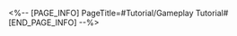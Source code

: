 <%-- [PAGE_INFO]
PageTitle=#Tutorial/Gameplay Tutorial#
[END_PAGE_INFO] --%>
{{Tutorial
|sort      = 870401
|title     = Gameplay Tutorial
|subtitle  = 
|type      = 
|about     = 
|image1    = Tutorial Gameplay Tutorial 1.png{{subst:void|<!--$UPLOAD:<<SpriteOutput/TutorialPic/TutorialPage_870401.png>-<Tutorial Gameplay Tutorial 1.png>-<Tutorial Files>>-->}}
|text1     = After completing the fifth task, if the chimeras in the squad still have sufficient {{Color|#6fb2|<icon SpriteName=ActivityChimeraHP id=0 width=1 height=1>stamina}} and {{Color|#d5ae|<icon SpriteName=ActivityChimeraATK id=1 width=1 height=1>efficiency}}, {{Color|h|nobold=1|extra assignments}} will be triggered.
|image2    = Tutorial Gameplay Tutorial 2.png{{subst:void|<!--$UPLOAD:<<SpriteOutput/TutorialPic/TutorialPage_870402.png>-<Tutorial Gameplay Tutorial 2.png>-<Tutorial Files>>-->}}
|text2     = You can get more Awoo Cookies from extra assignments. After completing a certain number of extra assignments, you can {{Color|h|nobold=1|achieve the stage target ahead of schedule}}!
}}
